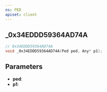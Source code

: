 ```yaml
---
ns: PED
apiset: client
---
```

## _0x34EDDD59364AD74A

```c
// 0x34EDDD59364AD74A
void _0x34EDDD59364AD74A(Ped ped, Any* p1);
```


## Parameters
* **ped**:
* **p1**: